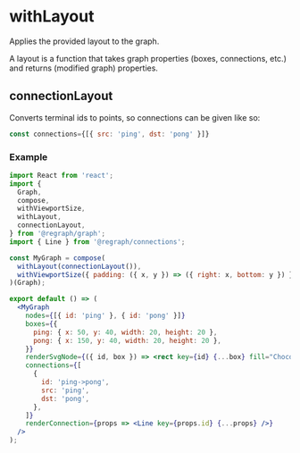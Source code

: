 
# withLayout

Applies the provided layout to the graph.

A layout is a function that takes graph properties (boxes, connections, etc.) and returns (modified graph) properties.

## connectionLayout

Converts terminal ids to points, so connections can be given like so:

```jsx
const connections={[{ src: 'ping', dst: 'pong' }]}
```

### Example

```jsx
import React from 'react';
import {
  Graph,
  compose,
  withViewportSize,
  withLayout,
  connectionLayout,
} from '@regraph/graph';
import { Line } from '@regraph/connections';

const MyGraph = compose(
  withLayout(connectionLayout()),
  withViewportSize({ padding: ({ x, y }) => ({ right: x, bottom: y }) })
)(Graph);

export default () => (
  <MyGraph
    nodes={[{ id: 'ping' }, { id: 'pong' }]}
    boxes={{
      ping: { x: 50, y: 40, width: 20, height: 20 },
      pong: { x: 150, y: 40, width: 20, height: 20 },
    }}
    renderSvgNode={({ id, box }) => <rect key={id} {...box} fill="Chocolate" />}
    connections={[
      {
        id: 'ping->pong',
        src: 'ping',
        dst: 'pong',
      },
    ]}
    renderConnection={props => <Line key={props.id} {...props} />}
  />
);
```
